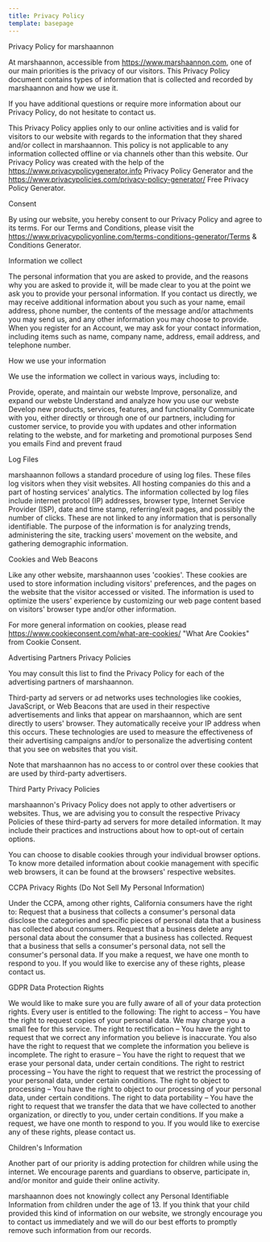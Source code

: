 ```yaml
---
title: Privacy Policy
template: basepage
---
```


Privacy Policy for marshaannon

At marshaannon, accessible from https://www.marshaannon.com, one of our main priorities is the privacy of our visitors. This Privacy Policy document contains types of information that is collected and recorded by marshaannon and how we use it.

If you have additional questions or require more information about our Privacy Policy, do not hesitate to contact us.

This Privacy Policy applies only to our online activities and is valid for visitors to our website with regards to the information that they shared and/or collect in marshaannon. This policy is not applicable to any information collected offline or via channels other than this website. Our Privacy Policy was created with the help of the https://www.privacypolicygenerator.info Privacy Policy Generator and the https://www.privacypolicies.com/privacy-policy-generator/ Free Privacy Policy Generator.

Consent

By using our website, you hereby consent to our Privacy Policy and agree to its terms. For our Terms and Conditions, please visit the https://www.privacypolicyonline.com/terms-conditions-generator/Terms & Conditions Generator.

Information we collect

The personal information that you are asked to provide, and the reasons why you are asked to provide it, will be made clear to you at the point we ask you to provide your personal information.
If you contact us directly, we may receive additional information about you such as your name, email address, phone number, the contents of the message and/or attachments you may send us, and any other information you may choose to provide.
When you register for an Account, we may ask for your contact information, including items such as name, company name, address, email address, and telephone number.

How we use your information

We use the information we collect in various ways, including to:


Provide, operate, and maintain our webste
Improve, personalize, and expand our webste
Understand and analyze how you use our webste
Develop new products, services, features, and functionality
Communicate with you, either directly or through one of our partners, including for customer service, to provide you with updates and other information relating to the webste, and for marketing and promotional purposes
Send you emails
Find and prevent fraud


Log Files

marshaannon follows a standard procedure of using log files. These files log visitors when they visit websites. All hosting companies do this and a part of hosting services' analytics. The information collected by log files include internet protocol (IP) addresses, browser type, Internet Service Provider (ISP), date and time stamp, referring/exit pages, and possibly the number of clicks. These are not linked to any information that is personally identifiable. The purpose of the information is for analyzing trends, administering the site, tracking users' movement on the website, and gathering demographic information.

Cookies and Web Beacons

Like any other website, marshaannon uses 'cookies'. These cookies are used to store information including visitors' preferences, and the pages on the website that the visitor accessed or visited. The information is used to optimize the users' experience by customizing our web page content based on visitors' browser type and/or other information.

For more general information on cookies, please read https://www.cookieconsent.com/what-are-cookies/ "What Are Cookies" from Cookie Consent.



Advertising Partners Privacy Policies

You may consult this list to find the Privacy Policy for each of the advertising partners of marshaannon.

Third-party ad servers or ad networks uses technologies like cookies, JavaScript, or Web Beacons that are used in their respective advertisements and links that appear on marshaannon, which are sent directly to users' browser. They automatically receive your IP address when this occurs. These technologies are used to measure the effectiveness of their advertising campaigns and/or to personalize the advertising content that you see on websites that you visit.

Note that marshaannon has no access to or control over these cookies that are used by third-party advertisers.

Third Party Privacy Policies

marshaannon's Privacy Policy does not apply to other advertisers or websites. Thus, we are advising you to consult the respective Privacy Policies of these third-party ad servers for more detailed information. It may include their practices and instructions about how to opt-out of certain options. 

You can choose to disable cookies through your individual browser options. To know more detailed information about cookie management with specific web browsers, it can be found at the browsers' respective websites.

CCPA Privacy Rights (Do Not Sell My Personal Information)

Under the CCPA, among other rights, California consumers have the right to:
Request that a business that collects a consumer's personal data disclose the categories and specific pieces of personal data that a business has collected about consumers.
Request that a business delete any personal data about the consumer that a business has collected.
Request that a business that sells a consumer's personal data, not sell the consumer's personal data.
If you make a request, we have one month to respond to you. If you would like to exercise any of these rights, please contact us.

GDPR Data Protection Rights

We would like to make sure you are fully aware of all of your data protection rights. Every user is entitled to the following:
The right to access – You have the right to request copies of your personal data. We may charge you a small fee for this service.
The right to rectification – You have the right to request that we correct any information you believe is inaccurate. You also have the right to request that we complete the information you believe is incomplete.
The right to erasure – You have the right to request that we erase your personal data, under certain conditions.
The right to restrict processing – You have the right to request that we restrict the processing of your personal data, under certain conditions.
The right to object to processing – You have the right to object to our processing of your personal data, under certain conditions.
The right to data portability – You have the right to request that we transfer the data that we have collected to another organization, or directly to you, under certain conditions.
If you make a request, we have one month to respond to you. If you would like to exercise any of these rights, please contact us.

Children's Information

Another part of our priority is adding protection for children while using the internet. We encourage parents and guardians to observe, participate in, and/or monitor and guide their online activity.

marshaannon does not knowingly collect any Personal Identifiable Information from children under the age of 13. If you think that your child provided this kind of information on our website, we strongly encourage you to contact us immediately and we will do our best efforts to promptly remove such information from our records.